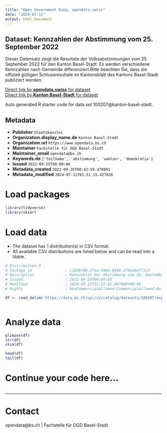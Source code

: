 ```yaml
---
title: "Open Government Data, opendata.swiss"
date: "2024-07-11"
output: html_document
---
```


## Dataset: Kennzahlen der Abstimmung vom 25. September 2022

Dieser Datensatz zeigt die Resultate der Volksabstimmungen vom 25. September 2022 für den Kanton Basel-Stadt. Es werden verschiedene Kennzahlen nach Gemeinde differenziert.Bitte beachten Sie, dass die offiziell gültigen Schlussresultate im Kantonsblatt des Kantons Basel-Stadt publiziert werden.

[Direct link by **opendata.swiss** for dataset](https://opendata.swiss/de/dataset/kennzahlen-der-abstimmung-vom-25-september-2022)<br>
[Direct link by **Kanton Basel-Stadt** for dataset](https://data.bs.ch/explore/dataset/100207/)

Auto generated R starter code for data set 100207@kanton-basel-stadt.

## Metadata

- **Publisher** `Staatskanzlei`
- **Organization.display_name.de** `Kanton Basel-Stadt`
- **Organization.url** `https://www.opendata.bs.ch`
- **Maintainer** `Fachstelle für OGD Basel-Stadt`
- **Maintainer_email** `opendata@bs.ch`
- **Keywords.de** `['teilhabe', 'abstimmung', 'wahlen', 'demokratie']`
- **Issued** `2022-09-25T00:00:00`
- **Metadata_created** `2022-09-26T00:42:59.470891`
- **Metadata_modified** `2024-07-11T01:51:15.427828`


# Load packages

```r

library(tidyverse)
library(skimr)

```

# Load data

-   The dataset has 1 distribution(s) in CSV format.
-   All available CSV distributions are listed below and can be read into a tibble.

```r

# Distribution 0
# Package_id               : c1839788-17ea-4483-9430-2f41ebeff1c2
# Description              : Kennzahlen der Abstimmung vom 25. September 2022 (csv)
# Issued                   : 2022-09-25T00:00:00
# Modified                 : 2024-05-23T15:25:41.087000+00:00
# Rights                   : NonCommercialAllowed-CommercialAllowed-ReferenceRequired

df <- read_delim('https://data.bs.ch/api/v2/catalog/datasets/100207/exports/csv')



```

# Analyze data

```r

glimpse(df)
str(df)
skim(df)

head(df)
tail(df)

```

# Continue your code here...

```r

```

------------------------------------------------------------------------

# Contact

opendata@bs.ch | Fachstelle für OGD Basel-Stadt
